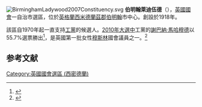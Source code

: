[[File:BirminghamLadywood2007Constituency.svg|right]]
'''伯明翰萊迪伍德'''（{{lang-en|Birmingham, Ladywood}}），[[英國|英國]][[英國國會|國會]]一自治市選區，位於[[英格蘭|英格蘭]][[西米德蘭茲郡|西米德蘭茲郡]][[伯明翰|伯明翰]]市中心。創設於1918年。

該區自1970年起一直支持[[工黨_(英國)|工黨]]的候選人。[[2010年英國大選|2010年大選中]]工黨的[[謝巴納·馬哈穆德|謝巴納·馬哈穆德]]以55.7%選票勝出<ref name="2010election">{{cite news
|publisher=[[英國廣播公司|英國廣播公司]]
|date=2010年5月7日
|title=Election 2010/Constituency/Birmingham Ladywood
|url=http://news.bbc.co.uk/2/shared/election2010/results/constituency/a35.stm
|accessdate=2010年5月18日
|archive-date=2010年5月9日
|archive-url=https://web.archive.org/web/20100509033153/http://news.bbc.co.uk/2/shared/election2010/results/constituency/a35.stm
|dead-url=no
}}</ref>，是英國第一批女性[[穆斯林|穆斯林]]國會議員之一。<ref name="fmsulim">{{cite news
|publisher=[[衛報|衛報]]
|date=2010年5月7日
|title=General election 2010: first female Muslim MPs elected  Labour candidates Shabana Mahmood and Yasmin Qureshi make history
|url=http://www.guardian.co.uk/politics/2010/may/07/general-election-female-muslim-mps
|accessdate=2010年5月18日
|archive-date=2010年5月11日
|archive-url=https://web.archive.org/web/20100511122618/http://www.guardian.co.uk/politics/2010/may/07/general-election-female-muslim-mps
|dead-url=no
}}</ref>

==参考文献==
<div class="references-small">
<references></references>
</div>

{{DEFAULTSORT:Birmingham Ladywood (UK Parliament constituency)}}
[[Category:英國國會選區_(西密德蘭)|Category:英國國會選區 (西密德蘭)]]